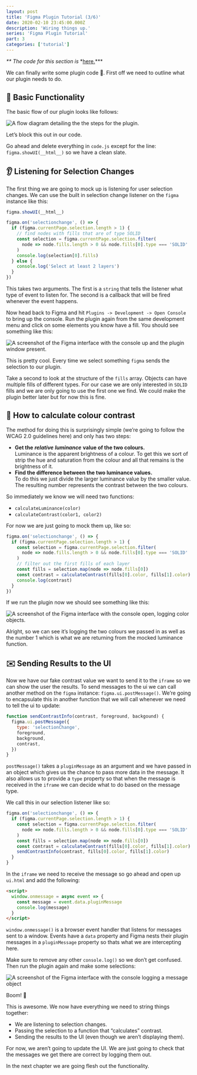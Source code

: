 ```yaml
---
layout: post
title: 'Figma Plugin Tutorial (3/6)'
date: 2020-02-10 23:45:00.000Z
description: 'Wiring things up.'
series: 'Figma Plugin Tutorial'
part: 3
categories: ['tutorial']
---
```


*\*\* The code for this section is* \*[here.](https://github.com/danhollick/zebra/tree/master/step1)\*\*\*

We can finally write some plugin code 🎉. First off we need to outline what our plugin needs to do.

## 🎰 Basic Functionality

The basic flow of our plugin looks like follows:

![A flow diagram detailing the the steps for the plugin.](/figma-plugin/part-3/flow.png)

Let’s block this out in our code.

Go ahead and delete everything in `code.js` except for the line: `figma.showUI(__html__)` so we have a clean slate.

## 👂 Listening for Selection Changes

The first thing we are going to mock up is listening for user selection changes. We can use the built in selection change listener on the `figma` instance like this:

```javascript
figma.showUI(__html__)

figma.on('selectionchange', () => {
  if (figma.currentPage.selection.length > 1) {
    // find nodes with fills that are of type SOLID
    const selection = figma.currentPage.selection.filter(
      node => node.fills.length > 0 && node.fills[0].type === 'SOLID'
    )
    console.log(selection[0].fills)
  } else {
    console.log('Select at least 2 layers')
  }
})
```

This takes two arguments. The first is a `string` that tells the listener what type of event to listen for. The second is a callback that will be fired whenever the event happens.

Now head back to Figma and hit `Plugins -> Development -> Open Console` to bring up the console. Run the plugin again from the same development menu and click on some elements you know have a fill. You should see something like this:

![A screenshot of the Figma interface with the console up and the plugin window present. ](/figma-plugin/part-3/plugin_interface.png)

This is pretty cool. Every time we select something `figma` sends the selection to our plugin.

Take a second to look at the structure of the `fills` array. Objects can have multiple fills of different types. For our case we are only interested in `SOLID` fills and we are only going to use the first one we find. We could make the plugin better later but for now this is fine.

## 🧮 How to calculate colour contrast

The method for doing this is surprisingly simple (we’re going to follow the WCAG 2.0 guidelines here) and only has two steps:

- **Get the** **_relative_** **_luminance_** **value of the two colours.**  
  Luminance is the apparent brightness of a colour. To get this we sort of strip the hue and saturation from the colour and all that remains is the brightness of it.
- **Find the difference between the two luminance values.**  
  To do this we just divide the larger luminance value by the smaller value. The resulting number represents the contrast between the two colours.

So immediately we know we will need two functions:

- `calculateLuminance(color)`
- `calculateContrast(color1, color2)`

For now we are just going to mock them up, like so:

```javascript
figma.on('selectionchange', () => {
  if (figma.currentPage.selection.length > 1) {
    const selection = figma.currentPage.selection.filter(
      node => node.fills.length > 0 && node.fills[0].type === 'SOLID'
    )
    // filter out the first fills of each layer
    const fills = selection.map(node => node.fills[0])
    const contrast = calculateContrast(fills[0].color, fills[1].color)
    console.log(contrast)
  }
})
```

If we run the plugin now we should see something like this:

![A screenshot of the Figma interface with the console open, logging color objects.](/figma-plugin/part-3/console.png)

Alright, so we can see it’s logging the two colours we passed in as well as the number 1 which is what we are returning from the mocked luminance function.

## ✉️ Sending Results to the UI

Now we have our fake contrast value we want to send it to the `iframe` so we can show the user the results. To send messages to the ui we can call another method on the `figma` instance: `figma.ui.postMessage()`. We’re going to encapsulate this in another function that we will call whenever we need to tell the ui to update:

```javascript
function sendContrastInfo(contrast, foreground, backgound) {
  figma.ui.postMessage({
    type: 'selectionChange',
    foreground,
    background,
    contrast,
  })
}
```

`postMessage()` takes a `pluginMessage` as an argument and we have passed in an object which gives us the chance to pass more data in the message. It also allows us to provide a `type` property so that when the message is received in the `iframe` we can decide what to do based on the message type.

We call this in our selection listener like so:

```javascript
figma.on('selectionchange', () => {
  if (figma.currentPage.selection.length > 1) {
    const selection = figma.currentPage.selection.filter(
      node => node.fills.length > 0 && node.fills[0].type === 'SOLID'
    )
    const fills = selection.map(node => node.fills[0])
    const contrast = calculateContrast(fills[0].color, fills[1].color)
    sendContrastInfo(contrast, fills[0].color, fills[1].color)
  }
}
```

In the `iframe` we need to receive the message so go ahead and open up `ui.html` and add the following:

```html
<script>
  window.onmessage = async event => {
    const message = event.data.pluginMessage
    console.log(message)
  }
</script>
```

`window.onmessage()` is a browser event handler that listens for messages sent to a window. Events have a `data` property and Figma nests their plugin messages in a `pluginMessage` property so thats what we are intercepting here.

Make sure to remove any other `console.log()` so we don’t get confused. Then run the plugin again and make some selections:

![A screenshot of the Figma interface with the console logging a message object](/figma-plugin/part-3/message.png)

Boom! 🎉

This is awesome. We now have everything we need to string things together:

- We are listening to selection changes.
- Passing the selection to a function that “calculates” contrast.
- Sending the results to the UI (even though we aren’t displaying them).

For now, we aren’t going to update the UI. We are just going to check that the messages we get there are correct by logging them out.

In the next chapter we are going flesh out the functionality.
